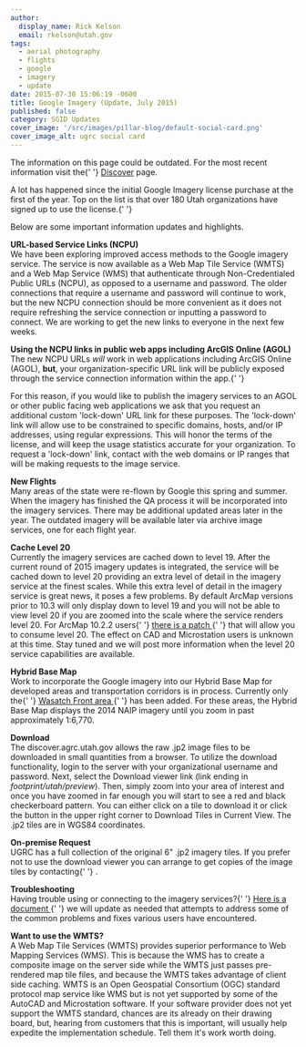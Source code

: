 ```yaml
---
author:
  display_name: Rick Kelson
  email: rkelson@utah.gov
tags:
  - aerial photography
  - flights
  - google
  - imagery
  - update
date: 2015-07-30 15:06:19 -0600
title: Google Imagery (Update, July 2015)
published: false
category: SGID Updates
cover_image: '/src/images/pillar-blog/default-social-card.png'
cover_image_alt: ugrc social card
---
```



<div class="pop grid">
  <p class="text-center">
    The information on this page could be outdated. For the most recent information visit the{' '}
    <a href="/products/discover">Discover</a> page.
  </p>
</div>

<p>
  A lot has happened since the initial Google Imagery license purchase at the first of the year. Top on the list is that
  over 180 Utah organizations have signed up to use the license.{' '}
</p>
<p>Below are some important information updates and highlights.</p>
<p>
  <strong>URL-based Service Links (NCPU)</strong>
  <br />
  We have been exploring improved access methods to the Google imagery service. The service is now available as a Web
  Map Tile Service (WMTS) and a Web Map Service (WMS) that authenticate through Non-Credentialed Public URLs (NCPU), as
  opposed to a username and password. The older connections that require a username and password will continue to work,
  but the new NCPU connection should be more convenient as it does not require refreshing the service connection or
  inputting a password to connect. We are working to get the new links to everyone in the next few weeks.
</p>
<p>
  <strong>Using the NCPU links in public web apps including ArcGIS Online (AGOL)</strong>
  <br />
  The new NCPU URLs <em>will</em> work in web applications including ArcGIS Online (AGOL), <strong>but</strong>, your
  organization-specific URL link will be publicly exposed through the service connection information within the
  app.{' '}
</p>
<p>
  For this reason, if you would like to publish the imagery services to an AGOL or other public facing web applications
  we ask that you request an additional custom 'lock-down' URL link for these purposes. The 'lock-down' link will allow
  use to be constrained to specific domains, hosts, and/or IP addresses, using regular expressions. This will honor the
  terms of the license, and will keep the usage statistics accurate for your organization. To request a 'lock-down'
  link, contact <Contacts inline subject={frontmatter.title} contactKey="discover" /> with the web domains or IP ranges
  that will be making requests to the image service.
</p>
<p>
  <strong>New Flights</strong>
  <br />
  Many areas of the state were re-flown by Google this spring and summer. When the imagery has finished the QA process
  it will be incorporated into the imagery services. There may be additional updated areas later in the year. The
  outdated imagery will be available later via archive image services, one for each flight year.
</p>
<p>
  <strong>Cache Level 20</strong>
  <br />
  Currently the imagery services are cached down to level 19. After the current round of 2015 imagery updates is
  integrated, the service will be cached down to level 20 providing an extra level of detail in the imagery service at
  the finest scales. While this extra level of detail in the imagery service is great news, it poses a few problems. By
  default ArcMap versions prior to 10.3 will only display down to level 19 and you will not be able to view level 20 if
  you are zoomed into the scale where the service renders level 20. For ArcMap 10.2.2 users{' '}
  <a href="https://support.esri.com/en/downloads/patches-servicepacks/view/productid/160/metaid/2148">
    there is a patch
  </a>{' '}
  that will allow you to consume level 20. The effect on CAD and Microstation users is unknown at this time. Stay tuned
  and we will post more information when the level 20 service capabilities are available.
</p>
<p>
  <strong>Hybrid Base Map</strong>
  <br />
  Work to incorporate the Google imagery into our Hybrid Base Map for developed areas and transportation corridors is in
  process. Currently only the{' '}
  <a href="https://arcg.is/1SLeHRQ" target="_blank" rel="noopener">
    Wasatch Front area
  </a>{' '}
  has been added. For these areas, the Hybrid Base Map displays the 2014 NAIP imagery until you zoom in past
  approximately 1:6,770.
</p>
<p>
  <strong>Download</strong>
  <br />
  The discover.agrc.utah.gov allows the raw .jp2 image files to be downloaded in small quantities from a browser. To
  utilize the download functionality, login to the server with your organizational username and password. Next, select
  the Download viewer link (link ending in <em>footprint/utah/preview</em>). Then, simply zoom into your area of
  interest and once you have zoomed in far enough you will start to see a red and black checkerboard pattern. You can
  either click on a tile to download it or click the button in the upper right corner to Download Tiles in Current View.
  The .jp2 tiles are in WGS84 coordinates.
</p>
<p>
  <strong>On-premise Request</strong>
  <br />
  UGRC has a full collection of the original 6" .jp2 imagery tiles. If you prefer not to use the download viewer you can
  arrange to get copies of the image tiles by contacting{' '}
  <Contacts inline subject={frontmatter.title} contactKey="discover" />.
</p>
<p>
  <strong>Troubleshooting</strong>
  <br />
  Having trouble using or connecting to the imagery services?{' '}
  <a href="https://docs.google.com/a/utah.gov/document/d/1pp9Q-zjaBwWXYPTC_4ndp0IueOPxhluJy65pjBa0RMo/edit?usp=sharing">
    Here is a document
  </a>{' '}
  we will update as needed that attempts to address some of the common problems and fixes various users have
  encountered.
</p>
<p>
  <strong>Want to use the WMTS?</strong>
  <br />A Web Map Tile Services (WMTS) provides superior performance to Web Mapping Services (WMS). This is because the WMS
  has to create a composite image on the server side while the WMTS just passes pre-rendered map tile files, and because
  the WMTS takes advantage of client side caching. WMTS is an Open Geospatial Consortium (OGC) standard protocol map service
  like WMS but is not yet supported by some of the AutoCAD and Microstation software. If your software provider does not
  yet support the WMTS standard, chances are its already on their drawing board, but, hearing from customers that this is
  important, will usually help expedite the implementation schedule. Tell them it's work worth doing.
</p>
